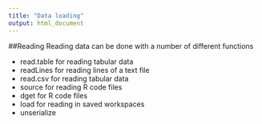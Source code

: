 ```yaml
---
title: "Data loading"
output: html_document
---
```

##Reading
Reading data can be done with a number of different functions

* read.table for reading tabular data
* readLines for reading lines of a text file
* read.csv for reading tabular data
* source for reading R code files
* dget for R code files
* load for reading in saved workspaces
* unserialize 